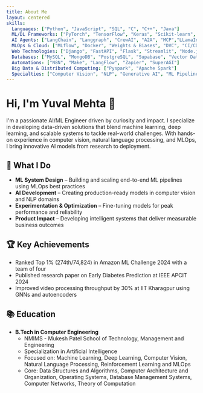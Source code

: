 ```yaml
---
title: About Me
layout: centered
skills:
  Languages: ["Python", "JavaScript", "SQL", "C", "C++", "Java"]
  ML/DL Frameworks: ["PyTorch", "TensorFlow", "Keras", "Scikit-learn", "XGBoost", "OpenCV", "Transformers", "NLTK", "spaCy", "LightGBM", "CatBoost"]
  AI Agents: ["LangChain", "Langgraph", "CrewAI", "A2A", "MCP","LLamaIndex"]
  MLOps & Cloud: ["MLflow", "Docker", "Weights & Biases", "DVC", "CI/CD", "ONNX", "AWS", "GCP", "Azure"]
  Web Technologies: ["Django", "FastAPI", "Flask", "Streamlit", "Node.js", "Express.js", "HTML", "CSS", "Streamlit" ]
  Databases: ["MySQL", "MongoDB", "PostgreSQL", "Supabase", "Vector Databases", "Redis", "Pinecone", "ChromaDB", "FAISS", "SQLite"]
  Automations: ["N8N", "Make", "LangFlow", "Zapier", "SuperAGI"]
  Big Data & Distributed Computing: ["Pyspark", "Apache Spark"]
  Specialties: ["Computer Vision", "NLP", "Generative AI", "ML Pipelines", "Reinforcement Learning", "LLM Fine-tuning", "AI Automation", "Agent-based Systems"]
---
```

# Hi, I'm Yuval Mehta 👋

I'm a passionate AI/ML Engineer driven by curiosity and impact. I specialize in developing data-driven solutions that blend machine learning, deep learning, and scalable systems to tackle real-world challenges. With hands-on experience in computer vision, natural language processing, and MLOps, I bring innovative AI models from research to deployment.

## 🚀 What I Do

- **ML System Design** – Building and scaling end-to-end ML pipelines using MLOps best practices  
- **AI Development** – Creating production-ready models in computer vision and NLP domains  
- **Experimentation & Optimization** – Fine-tuning models for peak performance and reliability  
- **Product Impact** – Developing intelligent systems that deliver measurable business outcomes

## 🏆 Key Achievements

- Ranked Top 1% (274th/74,824) in Amazon ML Challenge 2024 with a team of four
- Published research paper on Early Diabetes Prediction at IEEE APCIT 2024
- Improved video processing throughput by 30% at IIT Kharagpur using GNNs and autoencoders

## 📚 Education

- **B.Tech in Computer Engineering**
  - NMIMS - Mukesh Patel School of Technology, Management and Engineering
  - Specialization in Artificial Intelligence
  - Focused on: Machine Learning, Deep Learning, Computer Vision, Natural Language Processing, Reinforcement Learning and MLOps
  - Core: Data Structures and Algorithms, Computer Architecture and Organization, Operating Systems, Database Management Systems, Computer Networks, Theory of Computation
